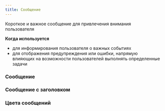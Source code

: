 ---
title: Сообщение
---

Короткое и важное сообщение для привлечения внимания пользователя

**Когда используется**
- для информирования пользователя о важных событиях
- для отображения предупреждения или ошибки, напрямую влияющих на возможности пользователей выполнять определенные задачи

### Сообщение
<Sandbox height={130} projectId="uxcomponents_alerts_simple" />

### Сообщение с заголовком
<Sandbox height={200} projectId="uxcomponents_alerts_with_header"/>

### Цвета сообщений
<Sandbox projectId="uxcomponents_alerts_colors"/>

